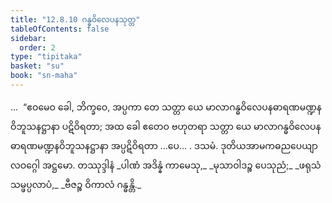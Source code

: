 ```yaml
---
title: "12.8.10 ဂန္ဓဝိလေပနသုတ္တ"
tableOfContents: false
sidebar:
  order: 2
type: "tipitaka"
basket: "su"
book: "sn-maha"
---
```



<DynamicBreadcrumb />

<Division number="1150" book="sn-maha">

<Paragraph number="2477" book="sn-maha">
…  “ဧဝမေဝ ခေါ, ဘိက္ခဝေ, အပ္ပကာ တေ သတ္တာ ယေ မာလာဂန္ဓဝိလေပနဓာရဏမဏ္ဍနဝိဘူသနဋ္ဌာနာ ပဋိဝိရတာ; အထ ခေါ ဧတေဝ ဗဟုတရာ သတ္တာ ယေ မာလာဂန္ဓဝိလေပနဓာရဏမဏ္ဍနဝိဘူသနဋ္ဌာနာ အပ္ပဋိဝိရတာ …ပေ… .

</Paragraph>
</Division>

<Paragraph number="2478" type="center" book="sn-maha">
ဒသမံ.



</Paragraph>

<Paragraph number="2479" type="center" book="sn-maha">
ဒုတိယအာမကဓညပေယျာလဝဂ္ဂေါ အဋ္ဌမော.



</Paragraph>

<Paragraph number="2480" type="center" book="sn-maha">
တဿုဒ္ဒါနံ


</Paragraph>

<Paragraph number="2481" type="verses" book="sn-maha">
_ပါဏံ အဒိန္နံ ကာမေသု,_  
_မုသာဝါဒဉ္စ ပေသုညံ;_  
_ဖရုသံ သမ္ဖပ္ပလာပံ,_  
_ဗီဇဉ္စ ဝိကာလံ ဂန္ဓန္တိ._
</Paragraph>